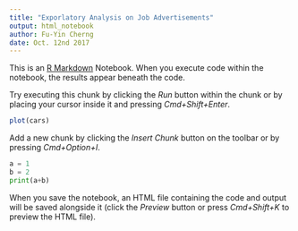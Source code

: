 ```yaml
---
title: "Exporlatory Analysis on Job Advertisements"
output: html_notebook
author: Fu-Yin Cherng
date: Oct. 12nd 2017
---
```




This is an [R Markdown](http://rmarkdown.rstudio.com) Notebook. When you execute code within the notebook, the results appear beneath the code. 

Try executing this chunk by clicking the *Run* button within the chunk or by placing your cursor inside it and pressing *Cmd+Shift+Enter*. 

```r
plot(cars)
```

Add a new chunk by clicking the *Insert Chunk* button on the toolbar or by pressing *Cmd+Option+I*.


```python
a = 1
b = 2
print(a+b)
```

When you save the notebook, an HTML file containing the code and output will be saved alongside it (click the *Preview* button or press *Cmd+Shift+K* to preview the HTML file).
